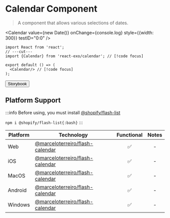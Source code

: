 
# Calendar Component

> A component that allows various selections of dates.

<Calendar
  value={new Date()}
  onChange={console.log}
  style={{width: 300}}
  testID="0:0"
/>

```tsx twoslash
import React from 'react';
// ---cut---
import {Calendar} from 'react-exo/calendar'; // [!code focus]

export default () => (
  <Calendar/> // [!code focus]
);
```

<Button href="https://marceloprado.github.io/flash-calendar">Storybook</Button>

## Platform Support

:::info
Before using, you must install [@shopify/flash-list](https://shopify.github.io/flash-list)

`npm i @shopify/flash-list{:bash}`
:::

| Platform | Technology | Functional | Notes |
| -------- | ---------- | :--------: | :---: |
| Web | [@marceloterreiro/flash-calendar](https://marceloprado.github.io/flash-calendar) | ✅ | - |
| iOS | [@marceloterreiro/flash-calendar](https://marceloprado.github.io/flash-calendar) | ✅ | - |
| MacOS | [@marceloterreiro/flash-calendar](https://marceloprado.github.io/flash-calendar) | ✅ | - |
| Android | [@marceloterreiro/flash-calendar](https://marceloprado.github.io/flash-calendar) | ✅ | - |
| Windows | [@marceloterreiro/flash-calendar](https://marceloprado.github.io/flash-calendar) | ✅ | - |
